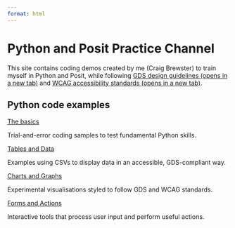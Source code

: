 ```yaml
---
format: html
---
```



<h1 class="govuk-heading-xl govuk-!-margin-top-6 govuk-!-margin-bottom-6">Python and Posit Practice Channel</h1>

<p class="govuk-body">This site contains coding demos created by me (Craig Brewster) to train myself in Python and Posit, while following <a class="govuk-link" href="https://design-system.service.gov.uk/" target="_blank" rel="noopener noreferrer">GDS design guidelines <span class="govuk-visually-hidden">(opens in a new tab)</span></a> and <a class="govuk-link" href="https://www.w3.org/TR/WCAG22/" target="_blank" rel="noopener noreferrer">WCAG accessibility standards <span class="govuk-visually-hidden">(opens in a new tab)</span></a>.</p>

<section class="brand--hm-revenue-customs brand__border-color organisation__brand-border-top organisation__section-wrap organisation__margin-bottom" id="featured-documents">

<div class="govuk-grid-row">
 <div class="govuk-grid-column-two-thirds">
  <div class="gem-c-heading  gem-c-heading--padding govuk-!-margin-bottom-3">
   <h2 class="gem-c-heading__text govuk-heading-m">
   Python code examples
   </h2>
  </div>
 </div>
</div>

<div class="govuk-grid-row">
 <div class="govuk-grid-column-one-third-from-desktop govuk-!-margin-bottom-8">
  <div class="gem-c-document-list__item-title govuk-!-margin-bottom-3">
   <a class="brand__color govuk-link gem-c-force-print-link-styles" lang="en" href="quarto-demos/basics/index.qmd">The basics</a>
  </div>
  <p class="govuk-body">Trial-and-error coding samples to test fundamental Python skills.</p>
 </div>

 <div class="govuk-grid-column-one-third-from-desktop govuk-!-margin-bottom-8">
  <div class="gem-c-document-list__item-title govuk-!-margin-bottom-3">
   <a class="brand__color govuk-link gem-c-force-print-link-styles" lang="en" href="quarto-demos/tables-data/index.qmd">Tables and Data</a>
  </div>
  <p class="govuk-body">Examples using CSVs to display data in an accessible, GDS-compliant way.</p>
 </div>

 <div class="govuk-grid-column-one-third-from-desktop govuk-!-margin-bottom-8">
  <div class="gem-c-document-list__item-title govuk-!-margin-bottom-3">
   <a class="brand__color govuk-link gem-c-force-print-link-styles" lang="en" href="quarto-demos/charts-graphs/index.qmd">Charts and Graphs</a>
  </div>
  <p class="govuk-body">Experimental visualisations styled to follow GDS and WCAG standards.</p>
 </div>

 <div class="govuk-grid-column-one-third-from-desktop govuk-!-margin-bottom-8">
 <div class="gem-c-document-list__item-title govuk-!-margin-bottom-3">
   <a class="brand__color govuk-link gem-c-force-print-link-styles" lang="en" href="quarto-demos/forms-actions/index.qmd">Forms and Actions</a>
  </div>
  <p class="govuk-body">Interactive tools that process user input and perform useful actions.</p>
 </div>
</div>

</section>
